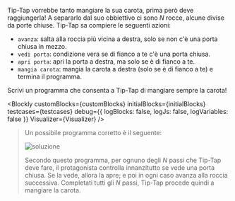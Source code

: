 
Tip-Tap vorrebbe tanto mangiare la sua carota, prima però deve raggiungerla!
A separarlo dal suo obbiettivo ci sono $N$ rocce, alcune divise da porte chiuse.
Tip-Tap sa compiere le seguenti azioni:

- `avanza`: salta alla roccia più vicina a destra, solo se non c'è una porta chiusa in mezzo.
- `vedi porta`: condizione vera se di fianco a te c'è una porta chiusa.
- `apri porta`: apri la porta a destra, ma solo se è di fianco a te.
- `mangia carota`: mangia la carota a destra (solo se è di fianco a te) e termina il programma.

Scrivi un programma che consenta a Tip-Tap di mangiare sempre la carota!

<Blockly
  customBlocks={customBlocks}
  initialBlocks={initialBlocks}
  testcases={testcases}
  debug={{ logBlocks: false, logJs: false, logVariables: false }}
  Visualizer={Visualizer}
/>

> Un possibile programma corretto è il seguente:
>
> ![soluzione](sol.png)
>
> Secondo questo programma, per ognuno degli $N$ passi che Tip-Tap deve fare, il protagonista
> controlla innanzitutto se vede una porta chiusa. Se la vede, allora la apre; e poi in ogni caso
> avanza alla roccia successiva. Completati tutti gli $N$ passi, Tip-Tap procede quindi a mangiare la carota.
